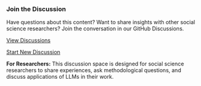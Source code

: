 ::: {.comments-section}

::: {.comments-divider}
:::

::: {.comments-container}
### Join the Discussion {.comments-title}

Have questions about this content? Want to share insights with other social science researchers? 
Join the conversation in our GitHub Discussions.

::: {.comments-actions}
[View Discussions](https://github.com/tapanyemre/LLMs4SocialScientists/discussions){.btn .btn-primary .comments-btn target="_blank" rel="noopener"}

[Start New Discussion](https://github.com/tapanyemre/LLMs4SocialScientists/discussions/new){.btn .btn-outline .comments-btn target="_blank" rel="noopener"}
:::

::: {.comments-note}
**For Researchers:** This discussion space is designed for social science researchers 
to share experiences, ask methodological questions, and discuss applications of LLMs in their work.
:::
:::
::: 